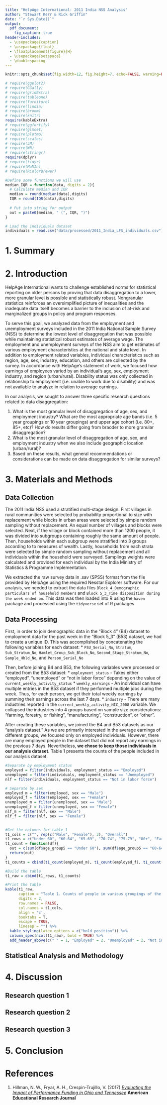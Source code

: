```yaml
---
title: "HelpAge International: 2011 India NSS Analysis"
author: "Stewart Kerr & Rick Griffin"
date: "`r Sys.Date()`"
output:
  pdf_document: 
    fig_caption: true
header-includes:
  - \usepackage{caption}
  - \usepackage{float}
  - \floatplacement{figure}{H}
  - \usepackage{setspace}
  - \doublespacing
---
```


\captionsetup[table]{labelformat=empty}
\captionsetup[figure]{labelformat=empty}

```r
knitr::opts_chunk$set(fig.width=12, fig.height=7, echo=FALSE, warning=FALSE, message=FALSE, fig.pos = 'h')

# require(ggplot2)
# require(GGally)
# require(gridExtra)
# require(tableone)
# require(furniture)
# require(lindia)
# require(broom) 
# require(knitr) 
require(kableExtra)
# require(ggfortify)
# require(glmnet)
# require(plotmo)
# require(scales)
# require(JM)
# require(WR)
# require(stringr)
require(dplyr)
# require(tidyr)
# require(MuMIn)
# require(RColorBrewer)

#Define some functions we will use
median_IQR = function(data, digits = 2){
  # Calculate median and IQR
  median = round(median(data),digits)
  IQR = round(IQR(data),digits)
  
  # Put into string for output
  out = paste0(median, " (", IQR, ")")
}

# Load the individuals dataset
individuals = read.csv("data/processed/2011_India_LFS_individuals.csv")

```

# 1. Summary

# 2. Introduction
HelpAge International wants to challenge established norms for statistical reporting on older persons by proving that data disaggregation to a lower, more granular level is possible and statistically robust. Nongranular statistics reinforces an oversimplified picture of inequalities and the inadequate data itself becomes a barrier to the inclusion of at-risk and marginalized groups in policy and program responses. 

To serve this goal, we analyzed data from the employment and unemployment surveys included in the 2011 India National Sample Survey (NSS)  to determine the lowest level of disaggregation that was possible while maintaining statistical robust estimates of average wage. The employment and unemployment surveys of the NSS aim to get estimates of various employment characteristics at the national and state level. In addition to employment related variables, individual characteristics such as region, age, sex, industry, education, and others are collected by the survey. In accordance with HelpAge's statement of work, we focused how earnings of employees varied by an individual's age, sex, employment industry, and region (urban/rural). Disability status was only collected in relationship to employment (i.e. unable to work due to disability) and was not available to analyze in relation to average earnings.

In our analysis, we sought to answer three specific research questions related to data disaggregation:

1. What is the most granular level of disaggregation of age, sex, and employment industry? What are the most appropriate age bands (i.e. 5 year groupings or 10 year groupings) and upper age cohort (i.e. 80+, 85+, etc)? How do results differ going from braoder to more granular disaggregation?
2. What is the most granular level of disaggregation of age, sex, and employment industry when we also include geographic location (urban/rural)?
3. Based on these results, what general recommendations or considerations can be made on data disaggregation for similar surveys?

# 3. Materials and Methods
## Data Collection
The 2011 India NSS used a stratified multi-stage design. First villages in rural communities were selected by probability proportional to size with replacement while blocks in urban areas were selected by simple random sampling without replacement. An equal number of villages and blocks were selected. Next, if the village or block contained more than 1200 people, it was divided into subgroups containing roughly the same amount of people. Then, households within each subgroup were stratified into 3 groups according to to measures of wealth. Lastly, households from each strata were selected by simple random sampling without replacement and all individuals within the household were surveyed. Samplings weights were calculated and provided for each individual by the India Ministry of Statistics & Programme Implementation.

We extracted the raw survey data in .sav (SPSS) format from the file provided by HelpAge using the required Nesstar Explorer software. For our analysis, we needed to extract the data files `Block_4_Demographic particulars of household members` and `Block 5_3_Time disposition during the week ended on `. This data was then loaded into R using the `haven` package and processed using the `tidyverse` set of R packages.

## Data Processing
First, in order to join demographic data in the "Block 4" (B4) dataset to employment data for the past week in the "Block 5_3" (B53) dataset, we had to create a unique ID. This was accomplished by concatenating the following variables for each dataset:
* `FSU_Serial_No`, `Stratum`, `Sub_Stratum_No`, `Hamlet_Group_Sub_Block_No`, `Second_Stage_Stratum_No`, `Sample_Hhld_No`, and `Person_Serial_No`

Then, before joining B4 and B53, the following variables were processed or created from the B53 dataset:
* `employment_status` - Takes either "employed", "unemployed" or "not in labor force" depending on the value of `current_weekly_activity_status` 
* `weekly_earnings` - An individual can have multiple entries in the B53 dataset if they performed multiple jobs during the week. Thus, for each person, we get their total weekly earnings by summing their earnings across the last 7 days.
* `industry` - There are many industries reported in the `current_weekly_activity_NIC_2008` variable. We collapsed the industries into 4 groups based on sample size considerations: "farming, forestry, or fishing", "manufacturing", "construction", or "other".

After creating these variables, we joined the B4 and B53 datasets as our "analysis dataset." As we are primarily interested in the average earnings of different groups, we focused only on employed individuals. However, there are many employed people in the dataset that did not report any earnings in the previous 7 days. Nevertheless, **we chose to keep those individuals in our analysis dataset.** Table 1 presents the counts of the people included in our analysis dataset.

```r
#Separate by employment status
employed = filter(individuals, employment_status == "Employed")
unemployed = filter(individuals, employment_status == "Unemployed")
nlf = filter(individuals, employment_status == "Not in labor force")

# Separate by sex
employed_m = filter(employed, sex == "Male")
employed_f = filter(employed, sex == "Female")
unemployed_m = filter(unemployed, sex == "Male")
unemployed_f = filter(unemployed, sex == "Female")
nlf_m = filter(nlf, sex == "Male")
nlf_f = filter(nlf, sex == "Female")

  
#Get the columns for table 1
t1_cols = c("", rep(c("Male", "Female"), 3), "Overall")
t1_rows = c("Under 60", "60-64", "65-69", "70-74", "75-79", "80+", "Farming, forestry, or fishing", "Manufacturing", "Construction", "Other", "Urban", "Rural", "Total")
t1_count = function(df){
  out = c(sum(df$age_group5 == "Under 60"), sum(df$age_group5 == "60-64"), sum(df$age_group5 == "65-69"), sum(df$age_group5 == "70-74"), sum(df$age_group5 == "75-79"), sum(df$age_group5 == "80+"), sum(df$industry == "Farming, forestry, or fishing"), sum(df$industry == "Manufacturing"), sum(df$industry == "Construction"), sum(df$industry == "Other"), sum(df$urban == 1), sum(df$urban == 0), nrow(df))
  return(out)
}
t1_counts = cbind(t1_count(employed_m), t1_count(employed_f), t1_count(unemployed_m), t1_count(unemployed_f), t1_count(nlf_m), t1_count(nlf_f), t1_count(individuals))

#Build the table
t1_raw = cbind(t1_rows, t1_counts)

#Print the table
kable(t1_raw,
      caption = "Table 1. Counts of people in various groupings of the 2011 India NSS survey.",
      digits = 2,
      row.names = FALSE,
      col.names = t1_cols,
      align = 'c',
      booktabs = T,
      escape = TRUE,
      linesep = "") %>% 
  kable_styling(latex_options = c("hold_position")) %>%
  column_spec(ncol(t1_raw), bold = TRUE) %>%
  add_header_above(c(" " = 1, "Employed" = 2, "Unemployed" = 2, "Not in labor force" = 2, " " = 1))

```

## Statistical Analysis and Methodology

# 4. Discussion
## Research question 1

## Research question 2

## Research question 3

# 5. Conclusion

# References
1. Hillman, N. W., Fryar, A. H., Crespin-Trujillo, V. (2017) [*Evaluating the Impact of Performance Funding in Ohio and Tennessee*](https://journals.sagepub.com/doi/10.3102/0002831217732951) **American Educational Research Journal**

